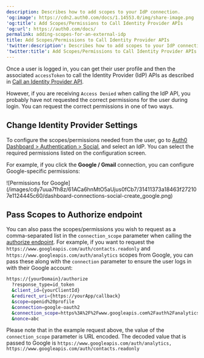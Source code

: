 ```yaml
---
description: Describes how to add scopes to your IdP connection.
'og:image': https://cdn2.auth0.com/docs/1.14553.0/img/share-image.png
'og:title': Add Scopes/Permissions to Call Identity Provider APIs
'og:url': https://auth0.com/docs/
permalink: adding-scopes-for-an-external-idp
title: Add Scopes/Permissions to Call Identity Provider APIs
'twitter:description': Describes how to add scopes to your IdP connection.
'twitter:title': Add Scopes/Permissions to Call Identity Provider APIs
---
```

Once a user is logged in, you can get their user profile and then the associated `accessToken` to call the <Tooltip tip="Identity Provider (IdP): Service that stores and manages digital identities." cta="View Glossary" href="/docs/glossary?term=Identity+Provider">Identity Provider</Tooltip> (IdP) APIs as described in [Call an Identity Provider API](/docs/authenticate/identity-providers/calling-an-external-idp-api).

However, if you are receiving `Access Denied` when calling the IdP API, you probably have not requested the correct permissions for the user during login. You can request the correct permissions in one of two ways.

## Change Identity Provider Settings

To configure the scopes/permissions needed from the user, go to [Auth0 Dashboard > Authentication > Social](https://manage.auth0.com/#/connections/social), and select an IdP. You can select the required permissions listed on the configuration screen.

For example, if you click the **Google / Gmail** connection, you can configure Google-specific permissions:

<Frame>![Permissions for Google](/images/cdy7uua7fh8z/61ACa6hnMtO5aUjus0fCb7/31411373a18463f272107e1124445c60/dashboard-connections-social-create_google.png)</Frame>

## Pass Scopes to Authorize endpoint

You can also pass the scopes/permissions you wish to request as a comma-separated list in the `connection_scope` parameter when calling the [authorize endpoint](https://auth0.com/docs/api/authentication#login). For example, if you want to request the `https://www.googleapis.com/auth/contacts.readonly` and `https://www.googleapis.com/auth/analytics` scopes from Google, you can pass these along with the `connection` parameter to ensure the user logs in with their Google account:

```sh lines
https://{yourDomain}/authorize
  ?response_type=id_token
  &client_id={yourClientId}
  &redirect_uri={https://yourApp/callback}
  &scope=openid%20profile
  &connection=google-oauth2
  &connection_scope=https%3A%2F%2Fwww.googleapis.com%2Fauth%2Fanalytics%2Chttps%3A%2F%2Fwww.googleapis.com%2Fauth%2Fcontacts.readonly
  &nonce=abc
```






<Callout icon="file-lines" color="#0EA5E9" iconType="regular">

Please note that in the example request above, the value of the `connection_scope` parameter is URL encoded. The decoded value that is passed to Google is `https://www.googleapis.com/auth/analytics, https://www.googleapis.com/auth/contacts.readonly`

</Callout>